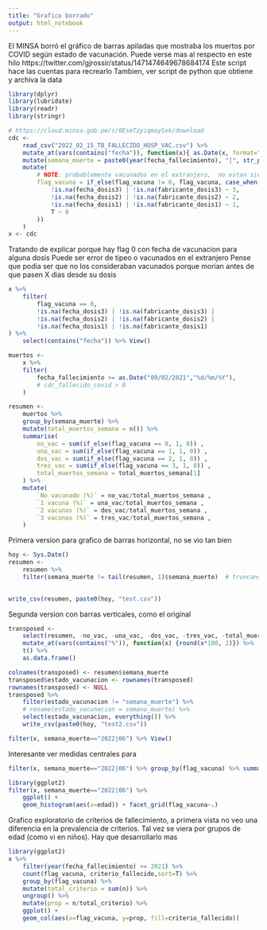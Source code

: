 ```yaml
---
title: "Grafico borrado"
output: html_notebook
---
```


El MINSA borró el gráfico de barras apiladas que mostraba los muertos por COVID según estado de vacunación.
Puede verse mas al respecto en este hilo https://twitter.com/gjrossir/status/1471474649678684174
Este script hace las cuentas para recrearlo
Tambien, ver script de python que obtiene y archiva la data

```r
library(dplyr)
library(lubridate)
library(readr)
library(stringr)
```

```r
# https://cloud.minsa.gob.pe/s/8EsmTzyiqmaySxk/download
cdc <- 
    read_csv("2022_02_15_TB_FALLECIDO_HOSP_VAC.csv") %>% 
    mutate_at(vars(contains("fecha")), function(x){ as.Date(x, format="%d/%m/%Y") }) %>% 
    mutate(semana_muerte = paste0(year(fecha_fallecimiento), "|", str_pad(week(fecha_fallecimiento), 2, pad="0"))) %>% 
    mutate(
        # NOTE: probablemente vacunados en el extranjero,  no estan siendo procesaods bien
        flag_vacuna = if_else(flag_vacuna != 0, flag_vacuna, case_when(
            !is.na(fecha_dosis3) | !is.na(fabricante_dosis3) ~ 3,
            !is.na(fecha_dosis2) | !is.na(fabricante_dosis2) ~ 2,
            !is.na(fecha_dosis1) | !is.na(fabricante_dosis1) ~ 1,
            T ~ 0
        ))
    )
x <- cdc
```
Tratando de explicar porque hay flag 0 con fecha de vacunacion para alguna dosis
Puede ser error de tipeo o vacunados en el extranjero
Pense que podia ser que no los consideraban vacunados porque morian antes de que pasen X dias desde su dosis
```r
x %>% 
    filter(
        flag_vacuna == 0,
        !is.na(fecha_dosis3) | !is.na(fabricante_dosis3) |
        !is.na(fecha_dosis2) | !is.na(fabricante_dosis2) |
        !is.na(fecha_dosis1) | !is.na(fabricante_dosis1)
) %>% 
    select(contains("fecha")) %>% View()
```


```r
muertos <- 
    x %>% 
    filter( 
        fecha_fallecimiento >= as.Date("09/02/2021","%d/%m/%Y"),
        # cdc_fallecido_covid > 0
    ) 
```


```r
resumen <- 
    muertos %>% 
    group_by(semana_muerte) %>% 
    mutate(total_muertos_semana = n()) %>% 
    summarise(
        no_vac = sum(if_else(flag_vacuna == 0, 1, 0)) ,
        una_vac = sum(if_else(flag_vacuna == 1, 1, 0)) ,
        dos_vac = sum(if_else(flag_vacuna == 2, 1, 0)) ,
        tres_vac = sum(if_else(flag_vacuna == 3, 1, 0)) ,
        total_muertos_semana = total_muertos_semana[1]
    ) %>% 
    mutate(
        `No vacunado (%)` = no_vac/total_muertos_semana ,
        `1 vacuna (%)` = una_vac/total_muertos_semana ,
        `2 vacunas (%)` = dos_vac/total_muertos_semana ,
        `3 vacunas (%)` = tres_vac/total_muertos_semana ,
    )
```


Primera version para grafico de barras horizontal, no se vio tan bien
```r
hoy <- Sys.Date()
resumen <- 
    resumen %>%
    filter(semana_muerte != tail(resumen, 1)$semana_muerte)  # truncando ultima semana para no tener esa cola de datos incompletos
    

write_csv(resumen, paste0(hoy, "test.csv"))
```


Segunda version con barras verticales, como el original
```r
transposed <- 
    select(resumen, -no_vac, -una_vac, -dos_vac, -tres_vac, -total_muertos_semana) %>% 
    mutate_at(vars(contains("%")), function(x) {round(x*100, 2)}) %>% 
    t() %>%
    as.data.frame()

colnames(transposed) <- resumen$semana_muerte
transposed$estado_vacunacion <- rownames(transposed)
rownames(transposed) <- NULL
transposed %>%
    filter(estado_vacunacion != "semana_muerte") %>%
    # rename(estado_vacunacion = semana_muerte) %>% 
    select(estado_vacunacion, everything()) %>%
    write_csv(paste0(hoy, "test2.csv"))
```




```r
filter(x, semana_muerte=="2022|06") %>% View()
```


Interesante ver medidas centrales para 
```r
filter(x, semana_muerte=="2022|06") %>% group_by(flag_vacuna) %>% summarise(mean(edad), sd(edad))
```

```r
library(ggplot2)
filter(x, semana_muerte=="2022|06") %>% 
    ggplot() + 
    geom_histogram(aes(x=edad)) + facet_grid(flag_vacuna~.)
```



Grafico exploratorio de criterios de fallecimiento, a primera vista no veo una diferencia en la prevalencia de criterios. Tal vez se viera por grupos de edad (como vi en niños). Hay que desarrollarlo mas
```r
library(ggplot2)
x %>%
    filter(year(fecha_fallecimiento) >= 2021) %>% 
    count(flag_vacuna, criterio_fallecido,sort=T) %>% 
    group_by(flag_vacuna) %>% 
    mutate(total_criterio = sum(n)) %>% 
    ungroup() %>% 
    mutate(prop = n/total_criterio) %>% 
    ggplot() +
    geom_col(aes(x=flag_vacuna, y=prop, fill=criterio_fallecido)) 
```

